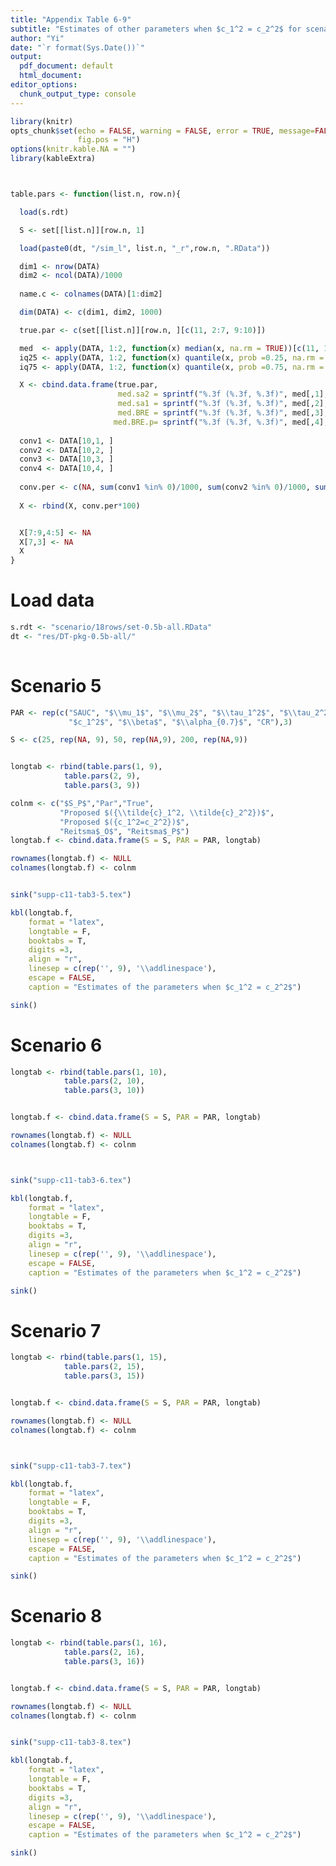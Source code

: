 ```yaml
---
title: "Appendix Table 6-9"
subtitle: "Estimates of other parameters when $c_1^2 = c_2^2$ for scenario 5-8"
author: "Yi"
date: "`r format(Sys.Date())`"
output:
  pdf_document: default
  html_document: 
editor_options:
  chunk_output_type: console
---
```


```r

library(knitr)
opts_chunk$set(echo = FALSE, warning = FALSE, error = TRUE, message=FALSE, comment="",
               fig.pos = "H")
options(knitr.kable.NA = "")
library(kableExtra)



table.pars <- function(list.n, row.n){

  load(s.rdt) 

  S <- set[[list.n]][row.n, 1]

  load(paste0(dt, "/sim_l", list.n, "_r",row.n, ".RData"))

  dim1 <- nrow(DATA)
  dim2 <- ncol(DATA)/1000
    
  name.c <- colnames(DATA)[1:dim2]

  dim(DATA) <- c(dim1, dim2, 1000)

  true.par <- c(set[[list.n]][row.n, ][c(11, 2:7, 9:10)])

  med  <- apply(DATA, 1:2, function(x) median(x, na.rm = TRUE))[c(11, 1:6, 8:9),]
  iq25 <- apply(DATA, 1:2, function(x) quantile(x, prob =0.25, na.rm = TRUE))[c(11, 1:6, 8:9),]
  iq75 <- apply(DATA, 1:2, function(x) quantile(x, prob =0.75, na.rm = TRUE))[c(11, 1:6, 8:9),]

  X <- cbind.data.frame(true.par, 
                        med.sa2 = sprintf("%.3f (%.3f, %.3f)", med[,1], iq25[,1], iq75[,1]),
                        med.sa1 = sprintf("%.3f (%.3f, %.3f)", med[,2], iq25[,2], iq75[,2]),
                        med.BRE = sprintf("%.3f (%.3f, %.3f)", med[,3], iq25[,3], iq75[,3]),
                       med.BRE.p= sprintf("%.3f (%.3f, %.3f)", med[,4], iq25[,4], iq75[,4]) )
  
  conv1 <- DATA[10,1, ]
  conv2 <- DATA[10,2, ]
  conv3 <- DATA[10,3, ]
  conv4 <- DATA[10,4, ]
  
  conv.per <- c(NA, sum(conv1 %in% 0)/1000, sum(conv2 %in% 0)/1000, sum(conv3 %in% 0)/1000, sum(conv4 %in% 0)/1000)
  
  X <- rbind(X, conv.per*100)


  X[7:9,4:5] <- NA
  X[7,3] <- NA
  X
}
```

# Load data

```r
 
s.rdt <- "scenario/18rows/set-0.5b-all.RData"
dt <- "res/DT-pkg-0.5b-all/"
  
```


# Scenario 5

```r
PAR <- rep(c("SAUC", "$\\mu_1$", "$\\mu_2$", "$\\tau_1^2$", "$\\tau_2^2$", "$\\tau_{12}$", 
             "$c_1^2$", "$\\beta$", "$\\alpha_{0.7}$", "CR"),3)

S <- c(25, rep(NA, 9), 50, rep(NA,9), 200, rep(NA,9))


longtab <- rbind(table.pars(1, 9),
            table.pars(2, 9),
            table.pars(3, 9))

colnm <- c("$S_P$","Par","True", 
           "Proposed $({\\tilde{c}_1^2, \\tilde{c}_2^2})$",
           "Proposed $({c_1^2=c_2^2})$",
           "Reitsma$_O$", "Reitsma$_P$")
longtab.f <- cbind.data.frame(S = S, PAR = PAR, longtab)

rownames(longtab.f) <- NULL
colnames(longtab.f) <- colnm


sink("supp-c11-tab3-5.tex")

kbl(longtab.f, 
    format = "latex",
    longtable = F, 
    booktabs = T, 
    digits =3,
    align = "r",
    linesep = c(rep('', 9), '\\addlinespace'),
    escape = FALSE,
    caption = "Estimates of the parameters when $c_1^2 = c_2^2$")

sink()
```

# Scenario 6

```r

longtab <- rbind(table.pars(1, 10),
            table.pars(2, 10),
            table.pars(3, 10))


longtab.f <- cbind.data.frame(S = S, PAR = PAR, longtab)

rownames(longtab.f) <- NULL
colnames(longtab.f) <- colnm



sink("supp-c11-tab3-6.tex")

kbl(longtab.f, 
    format = "latex",
    longtable = F, 
    booktabs = T, 
    digits =3,
    align = "r",
    linesep = c(rep('', 9), '\\addlinespace'),
    escape = FALSE,
    caption = "Estimates of the parameters when $c_1^2 = c_2^2$")

sink()
```

# Scenario 7

```r

longtab <- rbind(table.pars(1, 15),
            table.pars(2, 15),
            table.pars(3, 15))


longtab.f <- cbind.data.frame(S = S, PAR = PAR, longtab)

rownames(longtab.f) <- NULL
colnames(longtab.f) <- colnm



sink("supp-c11-tab3-7.tex")

kbl(longtab.f, 
    format = "latex",
    longtable = F, 
    booktabs = T, 
    digits =3,
    align = "r",
    linesep = c(rep('', 9), '\\addlinespace'),
    escape = FALSE,
    caption = "Estimates of the parameters when $c_1^2 = c_2^2$")

sink()
```

# Scenario 8

```r

longtab <- rbind(table.pars(1, 16),
            table.pars(2, 16),
            table.pars(3, 16))


longtab.f <- cbind.data.frame(S = S, PAR = PAR, longtab)

rownames(longtab.f) <- NULL
colnames(longtab.f) <- colnm


sink("supp-c11-tab3-8.tex")

kbl(longtab.f, 
    format = "latex",
    longtable = F, 
    booktabs = T, 
    digits =3,
    align = "r",
    linesep = c(rep('', 9), '\\addlinespace'),
    escape = FALSE,
    caption = "Estimates of the parameters when $c_1^2 = c_2^2$")

sink()
```
